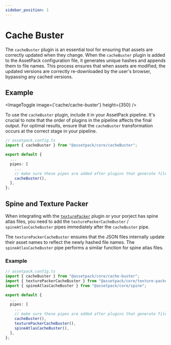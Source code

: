 ```yaml
---
sidebar_position: 1
---
```



# Cache Buster

The `cacheBuster` plugin is an essential tool for ensuring that assets are correctly updated when they change.
When the `cacheBuster` plugin is added to the AssetPack configuration file, it generates unique hashes and appends them to file names.
This process ensures that when assets are modified, the updated versions are correctly re-downloaded by the user's browser, bypassing any cached versions.

## Example

<ImageToggle image={'cache/cache-buster'} height={350} />

To use the `cacheBuster` plugin, include it in your AssetPack pipeline.
It's crucial to note that the order of plugins in the pipeline affects the final output. For optimal results,
ensure that the `cacheBuster` transformation occurs at the correct stage in your pipeline.

```ts
// assetpack.config.ts
import { cacheBuster } from "@assetpack/core/cacheBuster";

export default {
  ...
  pipes: [
    ...
    // make sure these pipes are added after plugins that generate files
    cacheBuster(),
  ],
};
```

## Spine and Texture Packer

When integrating with the [`texturePacker`](/docs/guide/pipes/texture-packer) plugin or your porject has spine atlas files,
you need to add the `texturePackerCacheBuster` / `spineAtlasCacheBuster` pipes immediately after the `cacheBuster` pipe.

The `texturePackerCacheBuster` ensures that the JSON files internally update their asset names to reflect the newly hashed file names.
The `spineAtlasCacheBuster` pipe performs a similar function for spine atlas files.

### Example

```ts
// assetpack.config.ts
import { cacheBuster } from "@assetpack/core/cache-buster";
import { texturePackerCacheBuster } from "@assetpack/core/texture-packer";
import { spineAtlasCacheBuster } from "@assetpack/core/spine";

export default {
  ...
  pipes: [
    ...
    // make sure these pipes are added after plugins that generate files
    cacheBuster(),
    texturePackerCacheBuster(),
    spineAtlasCacheBuster(),
  ],
};
```
